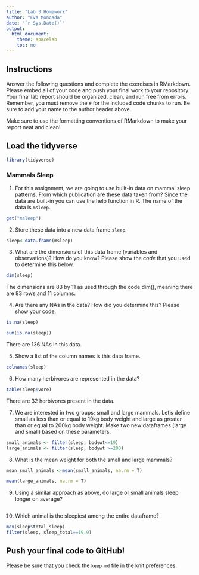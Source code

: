 ```yaml
---
title: "Lab 3 Homework"
author: "Eva Moncada"
date: "`r Sys.Date()`"
output:
  html_document:
    theme: spacelab
    toc: no
---
```


## Instructions
Answer the following questions and complete the exercises in RMarkdown. Please embed all of your code and push your final work to your repository. Your final lab report should be organized, clean, and run free from errors. Remember, you must remove the `#` for the included code chunks to run. Be sure to add your name to the author header above.  

Make sure to use the formatting conventions of RMarkdown to make your report neat and clean!  

## Load the tidyverse
```r
library(tidyverse)
```

### Mammals Sleep  
1. For this assignment, we are going to use built-in data on mammal sleep patterns. From which publication are these data taken from? Since the data are built-in you can use the help function in R. The name of the data is `msleep`.  
```r
get("msleep")

```

2. Store these data into a new data frame `sleep`.  
```r
sleep<-data.frame(msleep)
```

3. What are the dimensions of this data frame (variables and observations)? How do you know? Please show the *code* that you used to determine this below.  
```r
dim(sleep)
```

The dimensions are 83 by 11 as used through the code dim(), meaning there are 83 rows and 11 columns.

4. Are there any NAs in the data? How did you determine this? Please show your code.  
```r
is.na(sleep)
```

```r
sum(is.na(sleep))
```

There are 136 NAs in this data. 

5. Show a list of the column names is this data frame.
```r
colnames(sleep)
```

6. How many herbivores are represented in the data?  
```r
table(sleep$vore)
```

There are 32 herbivores present in the data. 

7. We are interested in two groups; small and large mammals. Let's define small as less than or equal to 19kg body weight and large as greater than or equal to 200kg body weight. Make two new dataframes (large and small) based on these parameters.
```r
small_animals <- filter(sleep, bodywt<=19)
large_animals <- filter(sleep, bodywt >=200)
```

8. What is the mean weight for both the small and large mammals?
```r
mean_small_animals <-mean(small_animals, na.rm = T)
```

```r
mean(large_animals, na.rm = T)
```

9. Using a similar approach as above, do large or small animals sleep longer on average?  

```r

```

10. Which animal is the sleepiest among the entire dataframe?
```r
max(sleep$total_sleep)
filter(sleep, sleep_total==19.9)
```


## Push your final code to GitHub!
Please be sure that you check the `keep md` file in the knit preferences.   